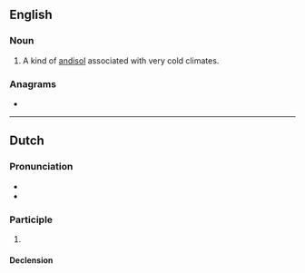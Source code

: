 ==English==

===Noun===
{{en-noun}}

# A kind of [[andisol]] associated with very cold climates.

===Anagrams===
* {{anagrams|en|Glenda|angled|dangle|gladen}}

----

==Dutch==

===Pronunciation===
* {{audio|Nl-geland.ogg|Audio|lang=nl}}
* {{rhymes|ɑnt|lang=nl}}

===Participle===
{{nl-past-ptc}}

# {{nl-verb form of|t=past|m=ptc|landen}}

====Declension====
{{rfinfl|nl|participle}}